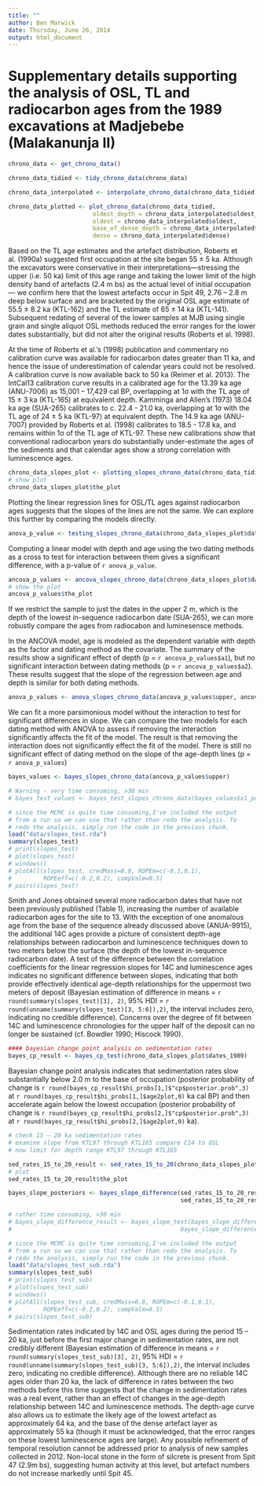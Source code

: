 ```yaml
---
title: ""
author: Ben Marwick
date: Thursday, June 26, 2014
output: html_document
---
```


# Supplementary details supporting the analysis of OSL, TL and radiocarbon ages from the 1989 excavations at Madjebebe (Malakanunja II)

```r
chrono_data <- get_chrono_data()
```

```r
chrono_data_tidied <- tidy_chrono_data(chrono_data)
```


```r
chrono_data_interpolated <- interpolate_chrono_data(chrono_data_tidied)
```

```r
chrono_data_plotted <- plot_chrono_data(chrono_data_tidied, 
                        oldest_depth = chrono_data_interpolated$oldest_depth,
                        oldest = chrono_data_interpolated$oldest,
                        base_of_dense_depth = chrono_data_interpolated$base_of_dense_depth,
                        dense = chrono_data_interpolated$dense)
```

Based on the TL age estimates and the artefact distribution, Roberts et al. (1990a) suggested first occupation at the site began 55 ± 5 ka. Although the excavators were conservative in their interpretations—stressing the upper (i.e. 50 ka) limit of this age range and taking the lower limit of the high density band of artefacts (2.4 m bs) as the actual level of initial occupation — we confirm here that the lowest artefacts occur in Spit 49, 2.76 – 2.8 m deep below surface and are bracketed by the original OSL age estimate of 55.5 ± 8.2 ka (KTL-162) and the TL estimate of 65 ± 14 ka (KTL-141). Subsequent redating of several of the lower samples at MJB using single grain and single aliquot OSL methods reduced the error ranges for the lower dates substantially, but did not alter the original results (Roberts et al. 1998). 

At the time of Roberts et al.’s (1998) publication and commentary no calibration curve was available for radiocarbon dates greater than 11 ka, and hence the issue of underestimation of calendar years could not be resolved. A calibration curve is now available back to 50 ka (Reimer et al. 2013). The IntCal13 calibration curve results in a calibrated age for the 13.39 ka age (ANU-7006) as 15,001 – 17,429 cal BP, overlapping at 1σ with the TL age of 15 ± 3 ka (KTL-165) at equivalent depth. Kamminga and Allen’s (1973) 18.04 ka age (SUA-265)    calibrates to c. 22.4 - 21.0 ka, overlapping at 1σ with the TL age of 24 ± 5 ka (KTL-97) at equivalent depth. The 14.9 ka age (ANU-7007) provided by Roberts et al. (1998) calibrates to 18.5 - 17.8 ka, and remains within 1σ of the TL age of KTL-97. These new calibrations show that conventional radiocarbon years do substantially under-estimate the ages of the sediments and that calendar ages show a strong correlation with luminescence ages. 

```r
chrono_data_slopes_plot <- plotting_slopes_chrono_data(chrono_data_tidied)
# show plot
chrono_data_slopes_plot$the_plot
```

Plotting the linear regression lines for OSL/TL ages against radiocarbon ages suggests that the slopes of the lines are not the same. We can explore this further by comparing the models directly.

```r
anova_p_value <- testing_slopes_chrono_data(chrono_data_slopes_plot$dates_1989)
```

Computing a linear model with depth and age using the two dating methods as a cross to test for interaction between them gives a significant difference, with a p-value of `r anova_p_value`. 

```r
ancova_p_values <- ancova_slopes_chrono_data(chrono_data_slopes_plot$dates_1989)
# show the plot
ancova_p_values$the_plot
```

If we restrict the sample to just the dates in the upper 2 m, which is the depth of the lowest in-sequence radiocarbon date (SUA-265), we can more robustly compare the ages from radiocabon and luminesensce methods. 

In the ANCOVA model, age is modeled as the dependent variable with depth as the factor and dating method as the covariate. The summary of the results show a significant effect of depth (p = `r ancova_p_values$a1`), but no significant interaction between dating methods (p = `r ancova_p_values$a2`). These results suggest that the slope of the regression between age and depth is similar for both dating methods.

```r
anova_p_values <- anova_slopes_chrono_data(ancova_p_values$upper, ancova_p_values$m2)
```

We can fit a more parsimonious model without the interaction to test for significant differences in slope. We can compare the two models for each dating method with ANOVA to assess if removing the interaction significantly affects the fit of the model. The result is that removing the interaction does not significantly effect the fit of the model. There is still no significant effect of dating method on the slope of the age-depth lines (p = `r anova_p_values`)

```r
bayes_values <- bayes_slopes_chrono_data(ancova_p_values$upper)
```

```r
# Warning - very time consuming, >30 min
# bayes_test_values <- bayes_test_slopes_chrono_data(bayes_values$x1_post, bayes_values$x2_post)
```

```r
# since the MCMC is quite time consuming,I've included the output
# from a run so we can use that rather than redo the analysis. To
# redo the analysis, simply run the code in the previous chunk.
load("data/slopes_test.rda")
summary(slopes_test)
# print(slopes_test)
# plot(slopes_test)
# windows()
# plotAll(slopes_test, credMass=0.8, ROPEm=c(-0.1,0.1), 
#         ROPEeff=c(-0.2,0.2), compValm=0.5) 
# pairs(slopes_test)

```

Smith and Jones obtained several more radiocarbon dates that have not been previously published (Table 1), increasing the number of available radiocarbon ages for the site to 13. With the exception of one anomalous age from the base of the sequence already discussed above (ANUA-9915), the additional 14C ages provide a picture of consistent depth-age relationships between radiocarbon and luminescence techniques down to two meters below the surface (the depth of the lowest in-sequence radiocarbon date). A test of the difference between the correlation coefficients for the linear regression slopes for 14C and luminescence ages indicates no significant difference between slopes, indicating that both provide effectively identical age-depth relationships for the uppermost two meters of deposit (Bayesian estimation of difference in means = `r round(summary(slopes_test)[3], 2)`, 95% HDI = `r round(unname(summary(slopes_test)[3, 5:6]),2)`, the interval includes zero, indicating no credible difference). Concerns over the degree of fit between 14C and luminescence chronologies for the upper half of the deposit can no longer be sustained (cf. Bowdler 1990; Hiscock 1990).


```r
#### bayesian change point analysis on sedimentation rates
bayes_cp_result <- bayes_cp_test(chrono_data_slopes_plot$dates_1989)
```

Bayesian change point analysis indicates that sedimentation rates slow substantially below 2.0 m to the base of occupation (posterior probability of change is  `r round(bayes_cp_result$hi_probs[1,]$"cp$posterior.prob",3)` at `r round(bayes_cp_result$hi_probs[1,]$age2plot,0)` ka cal BP) and then accelerate again below the lowest occupation (posterior probability of change is `r round(bayes_cp_result$hi_probs[2,]$"cp$posterior.prob",3)` at `r round(bayes_cp_result$hi_probs[2,]$age2plot,0)` ka).

```r
# check 15 – 20 ka sedimentation rates
# examine slope from KTL97 through KTL165 compare C14 to OSL
# now limit for depth range KTL97 through KTL165

sed_rates_15_to_20_result <- sed_rates_15_to_20(chrono_data_slopes_plot$dates_1989)
# plot
sed_rates_15_to_20_result$the_plot
```

```r
bayes_slope_posteriors <- bayes_slope_difference(sed_rates_15_to_20_result$sub_OSL,
                                                 sed_rates_15_to_20_result$sub_C14)
```

```r
# rather time consuming, >30 min
# bayes_slope_difference_result <- bayes_slope_test(bayes_slope_difference_result$x1_post,
#                                                bayes_slope_difference_result$x2_post)
```

```r
# since the MCMC is quite time consuming,I've included the output
# from a run so we can use that rather than redo the analysis. To
# redo the analysis, simply run the code in the previous chunk.
load("data/slopes_test_sub.rda")
summary(slopes_test_sub)
# print(slopes_test_sub)
# plot(slopes_test_sub)
# windows()
# plotAll(slopes_test_sub, credMass=0.8, ROPEm=c(-0.1,0.1), 
#         ROPEeff=c(-0.2,0.2), compValm=0.5) 
# pairs(slopes_test_sub)

```

Sedimentation rates indicated by 14C and OSL ages during the period 15 – 20 ka, just before the first major change in sedimentation rates, are not credibly different (Bayesian estimation of difference in means = `r round(summary(slopes_test_sub)[3], 2)`, 95% HDI = `r round(unname(summary(slopes_test_sub)[3, 5:6]),2)`, the interval includes zero, indicating no credible difference). Although there are no reliable 14C ages older than 20 ka, the lack of difference in rates between the two methods before this time suggests that the change in sedimentation rates was a real event, rather than an effect of changes in the age-depth relationship between 14C and luminescence methods. The depth-age curve also allows us to estimate the likely age of the lowest artefact as approximately 64 ka, and the base of the dense artefact layer as approximately 55 ka (though it must be acknowledged, that the error ranges on these lowest luminescence ages are large). Any possible refinement of temporal resolution cannot be addressed prior to analysis of new samples collected in 2012. Non-local stone in the form of silcrete is present from Spit 47 (2.9m bs), suggesting human activity at this level, but artefact numbers do not increase markedly until Spit 45. 

 

